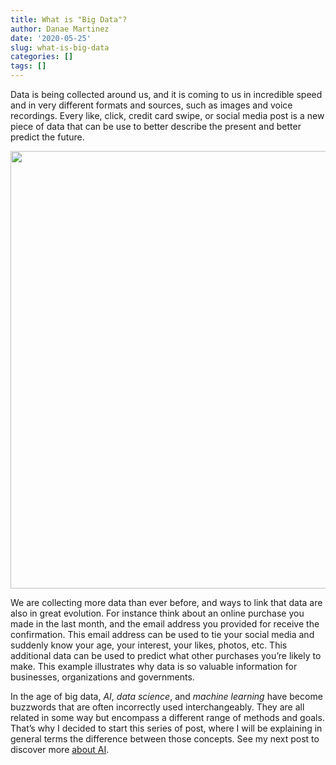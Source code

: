 ```yaml
---
title: What is "Big Data"?
author: Danae Martinez
date: '2020-05-25'
slug: what-is-big-data
categories: []
tags: []
---
```


Data is being collected around us, and it is coming to us in incredible speed and in very different formats and sources, such as images and voice recordings. Every like, click, credit card swipe, or social media post is a new piece of data that can be use to better describe the present and better predict the future.  

<center>
 ![](/big-data.jpg){width=700px}
<!-- ![](big-data.jpg) -->
</center>

We are collecting more data than ever before, and ways to link that data are also in great evolution. For instance think about an online purchase you made in the last month, and the email address you provided for receive the confirmation. This email address can be used to tie your social media and suddenly know your age, your interest, your likes, photos, etc. This additional data can be used to predict what other purchases you're likely to make. This example illustrates why data is so valuable information for businesses, organizations and governments. 

In the age of big data, *AI*, *data science*, and *machine learning* have become buzzwords that are often incorrectly used interchangeably. They are all related in some way but encompass a different range of methods and goals. That's why I decided to start this series of post, where I will be explaining in general terms the difference between those concepts. See my next post to discover more [about AI](https://blogdanae.netlify.app/2020/06/25/what-is-artificial-intelligence/).  